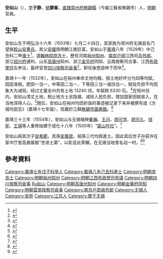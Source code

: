 {{明清人物信息框
| 姓名 = 安如山
| 原名 = 安如山
| 圖片名稱= An Rushan(安如山).jpg
| 圖片大小 = 190px
| 圖片說明 = 《江蘇無錫安氏宗譜》載《膠峯公像》
| 最高職務 = 奉直大夫四川按察司僉事<ref>{{web cite|title= 《膠山安黃氏宗譜》|last1= 安曾發|last2= 安汝恒|last3= 安經傳|date= 清乾隆十七年（1752年）}}</ref>
| 屆數 = 
| 國家 = 大明
| 前任 = 
| 繼任 = 
| 爵位 =
| 籍貫 = [[常州府|常州府]][[無錫縣|無錫縣]]
| 族裔 = 漢族
| 字號 = 字子静，號膠峯
| 諡號 = 
| 出生日期 = 明弘治十六年七月二十四日（1503年）<ref>{{web cite|title= 《膠山安黃氏宗譜》|last1= 安汝諧|last2= 安謙|last3= [[安吉|安吉]]|last4= 安祥|date= 清嘉慶六年（1801年）}}</ref>
| 出生地點 = 大明[[南直隶|南直隶]][[常州府|常州府]][[無錫縣|無錫縣]]
| 逝世日期 = 明隆庆四年三月十八日（1570年）<ref>{{web cite|title= 《膠山安氏黃氏家乘合鈔》|last1= 安曾發|date= 清嘉慶十六年（1811年）}}</ref><br>（68歲）
| 逝世地點 = 大明[[南直隶|南直隶]][[常州府|常州府]][[無錫縣|無錫縣]]
| 墓葬 = 大明[[南直隶|南直隶]][[常州府|常州府]][[無錫縣|無錫縣]]胶山[[安国墓|安国墓]]<br>（今江苏省无锡市）
| 配偶 = 
*正室 = 郭氏
*副室 = 吴氏
| 親屬 =
祖父 = [[安祚|安祚]]<br>父亲 = [[安国_(明朝收藏家)|安國]]<br>仲弟 = [[安如磐|安如磐]]<br>叔弟 = [[安如石|安如石]]<br>季弟 = 安如岳<br>五弟 = 安如京<br>六弟 = 安如冈<br>七弟 = 安如陵<br>长子 = [[安希尧|安希尧]] （郭氏所生）<br>次子 = [[安希范|安希范]]（吴氏所生）<br>长女 = 不详（吴氏所生）
| 出身 = 
*嘉靖七年戊子科顺天府乡试举人
*嘉靖八年己丑科進士出身
| 經歷 = 
| 著作 =
}}

'''安如山'''（{{bd|1503年||1570年|catIdx=A安}}），[[表字|字]]'''子静'''，[[號|號]]'''膠峯'''，[[南直隸|直隸]][[常州府|常州府]][[無錫縣|無錫縣]]（今屬江蘇省無錫市）人，[[明朝|明朝]]官員。

==生平==
安如山生于明弘治十六年（1503年）七月二十四日，其家族为常州府无锡县名门望族[[胶山安黄氏|胶山安黄氏]]。其父[[安国_(明朝收藏家)|安國]]爲明朝江南巨富。安如山于[[嘉靖|嘉靖]]八年（1529年）中己丑科二甲[[進士|進士]]<ref>{{web cite|title= 《膠山安黃氏宗譜》|last1= 安元勳|last2= 安俊|last3= 安揚|last4= 安名|date= 清咸豐九年（1859年）}}</ref>，選[[翰林院庶吉士|翰林院庶吉士]]，歷任河南[[裕州|裕州]][[知州|知州]]、[[南京六部|南京户部]]江西司[[员外郎|员外郎]]、浙江[[绍兴府|绍兴府]]通判、山东[[高唐州|高唐州]]知州、浙江[[金华府|金华府]]同知、云南按察司佥事、江西[[承宣布政使司|布政使司]]左参议，最终官至[[四川|四川]][[按察司|按察司]][[僉事|僉事]]<ref>{{web cite|title= 《安氏族譜不分卷》|last1= 安濤|date= 民國元年（1912年）}}</ref>。卸任後悠遊林下而卒<ref>{{web cite|title= 《膠山安黃氏宗譜》|last1= 安榮光|last2= 安宗愈|date= 民國十一年（1922年）}}</ref>。

嘉靖十一年（1532年），安如山在裕州奉命丈地均粮，按土地好坏分为四等均赋，因田准税。肥田一当一，中等田二当一，下等田三当一或四当一，赋役负担不均现象大为减轻。经过丈量全州共有土地 13240 顷。年赋税 6330 石。<ref>{{cite web|title= 《方城县粮食志》|date= 1992|publisher= [[中州古籍出版社|中州古籍出版社]]|last= [[方城县|方城县]]粮食局|page= 93}}</ref>在知州任内，安如山清丈土地，制止地方土劣隐漏，减轻人民负担，增加国家田赋收入，在当地深得人心。<ref>{{cite web|title= 《明史研究论丛》|date= 1991|publisher= [[江苏人民出版社|江苏人民出版社]]|last= [[中国社会科学院|中国社会科学院]]明史研究室|page= 159}}</ref>随后，安如山在裕州均田折亩的事迹被记录下来并被撰写成《方城均田志》（嘉靖十七年版），现藏於江蘇[[无锡市图书馆|無錫市圖書館]]。<ref>{{cite web|title= 《明史研究專刊》|date= 1994|issue= 11|publisher= 大立出版社|last= 明史研究小组}}</ref>

嘉靖三十三年（1554年），安如山与无锡缙绅[[秦瀚|秦瀚]]、[[王問_(嘉靖進士)|王问]]、[[顧可學|顾可学]]、[[顧可久|顾可久]]、[[钱宪|钱宪]]、[[王瑛_(嘉靖進士)|王瑛]]等人重修始建于成化十八年（1505年）“[[碧山吟社|碧山吟社]]”。<ref>{{cite journal|author= 刘水云|title= 《结社演剧：明清文士与戏曲的结缘及其戏曲史意义》|date= 2018|journal= 《戏曲艺术》|issue= 3|page= 24-32}}</ref>

安如山與其次子[[安希範|安希範]]，其孫[[安廣居|安廣居]]，祖孫三代均爲進士。因此其后世子孙获许在家中厅堂高悬匾额“世进士第”，以彰显此荣耀。在无锡当地曾名动一时。<ref>{{cite web|title= 《东林故事：安希范》|url= http://wxdlsy.com/wxdlsy/wxdlsy/sycq/dlgs/2017/04/28/ea8ed2f55a91fbbf015bb384610a26b0.html|website= 无锡东林书院|date= 2017-04-28|accessdate= 2021-02-02|author= 徐榴|archive-date= 2021-02-06|archive-url= https://web.archive.org/web/20210206222545/http://wxdlsy.com/wxdlsy/wxdlsy/sycq/dlgs/2017/04/28/ea8ed2f55a91fbbf015bb384610a26b0.html|dead-url= no}}</ref><ref>{{cite web|title= 《明代张复所绘<西林园景图册>现苏南文化交流盛景》|date= 2017-05-14|website= 新浪无锡|publisher= 江南晚报|url= http://wx.sina.com.cn/news/wxnews/2017-05-14/detail-ifyfeius7909603.shtml|author= 黄振|access-date= 2021-02-02|archive-date= 2021-03-09|archive-url= https://web.archive.org/web/20210309123725/http://wx.sina.com.cn/news/wxnews/2017-05-14/detail-ifyfeius7909603.shtml|dead-url= no}}</ref>

==參考資料==
<references />

{{嘉靖八年己丑科殿試金榜}}
{{无锡胶山安国家族}}
{{碧山吟社}}
{{DEFAULTSORT:An rushan}}
[[Category:嘉靖七年戊子科举人|Category:嘉靖七年戊子科举人]]
[[Category:嘉靖八年己丑科進士|Category:嘉靖八年己丑科進士]]
[[Category:明朝庶吉士|Category:明朝庶吉士]]
[[Category:明朝裕州知州|Category:明朝裕州知州]]
[[Category:明朝江西布政使司參議|Category:明朝江西布政使司參議]]
[[Category:明朝四川按察司僉事|Category:明朝四川按察司僉事]]
[[Category:无锡安氏|Ru如山]]
[[Category:明朝高唐州知州|Category:明朝高唐州知州]]
[[Category:明朝金華府同知|Category:明朝金華府同知]]
[[Category:明朝雲南按察司僉事|Category:明朝雲南按察司僉事]]
[[Category:南京戶部員外郎|Category:南京戶部員外郎]]
[[Category:无锡人|Category:无锡人]]
[[Category:安姓|Category:安姓]]
[[Category:江苏人|Category:江苏人]]
[[Category:葬于无锡|Category:葬于无锡]]